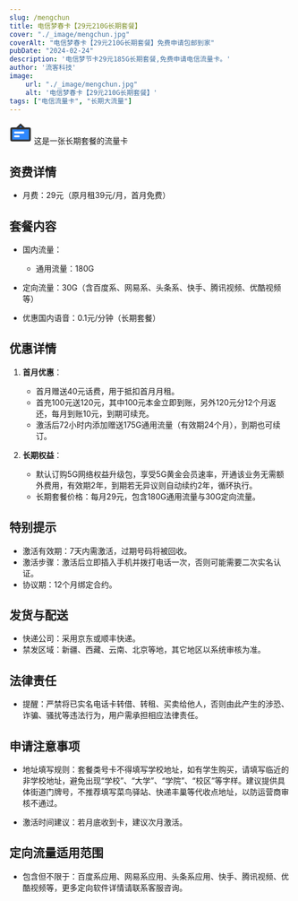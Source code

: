 ```yaml
---
slug: /mengchun
title: 电信梦春卡【29元210G长期套餐】
cover: "./_image/mengchun.jpg"
coverAlt: "电信梦春卡【29元210G长期套餐】免费申请包邮到家"
pubDate: "2024-02-24"
description: '电信梦节卡29元185G长期套餐,免费申请电信流量卡。'
author: '流客科技'
image:
    url: "./_image/mengchun.jpg"
    alt: '电信梦春卡【29元210G长期套餐】'
tags: ["电信流量卡", "长期大流量"]
---
```


<div class="bg-yellow-500 rounded-lg p-1 text-xl flex justify-start items-center pl-5 gap-3 my-5">
    <svg width="40" height="40" viewBox="0 0 48 48" fill="none" xmlns="http://www.w3.org/2000/svg"><rect x="4" y="15" width="40" height="26" rx="2" fill="#2F88FF" stroke="#333" stroke-width="4" stroke-linejoin="round"/><path d="M24 7L16 15H32L24 7Z" fill="#2F88FF" stroke="#333" stroke-width="4" stroke-linecap="round" stroke-linejoin="round"/><path d="M12 24H30" stroke="#FFF" stroke-width="4" stroke-linecap="round" stroke-linejoin="round"/><path d="M12 32H20" stroke="#FFF" stroke-width="4" stroke-linecap="round" stroke-linejoin="round"/></svg>
    <span>这是一张长期套餐的流量卡</span>
</div>


## 资费详情

- 月费：29元（原月租39元/月，首月免费）

## 套餐内容
- 国内流量：
  - 通用流量：180G
 - 定向流量：30G（含百度系、网易系、头条系、快手、腾讯视频、优酷视频等）
  
- 优惠国内语音：0.1元/分钟（长期套餐）

## 优惠详情
1. **首月优惠**：
   - 首月赠送40元话费，用于抵扣首月月租。
   - 首充100元送120元，其中100元本金立即到账，另外120元分12个月返还，每月到账10元，到期可续充。
   - 激活后72小时内添加赠送175G通用流量（有效期24个月），到期也可续订。

2. **长期权益**：
   - 默认订购5G网络权益升级包，享受5G黄金会员速率，开通该业务无需额外费用，有效期2年，到期若无异议则自动续约2年，循环执行。
   - 长期套餐价格：每月29元，包含180G通用流量与30G定向流量。

## 特别提示
- 激活有效期：7天内需激活，过期号码将被回收。
- 激活步骤：激活后立即插入手机并拨打电话一次，否则可能需要二次实名认证。
- 协议期：12个月绑定合约。

## 发货与配送
- 快递公司：采用京东或顺丰快递。
- 禁发区域：新疆、西藏、云南、北京等地，其它地区以系统审核为准。

## 法律责任
- 提醒：严禁将已实名电话卡转借、转租、买卖给他人，否则由此产生的涉恐、诈骗、骚扰等违法行为，用户需承担相应法律责任。

## 申请注意事项
- 地址填写规则：套餐类号卡不得填写学校地址，如有学生购买，请填写临近的非学校地址，避免出现“学校”、“大学”、“学院”、“校区”等字样。建议提供具体街道门牌号，不推荐填写菜鸟驿站、快递丰巢等代收点地址，以防运营商审核不通过。

- 激活时间建议：若月底收到卡，建议次月激活。

## 定向流量适用范围
- 包含但不限于：百度系应用、网易系应用、头条系应用、快手、腾讯视频、优酷视频等，更多定向软件详情请联系客服咨询。